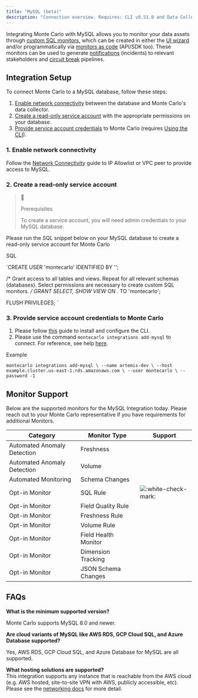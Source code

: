 ```yaml
---
title: "MySQL (beta)"
description: "Connection overview. Requires: CLI v0.51.0 and Data Collector v14147 or newer"
---
```


Integrating Monte Carlo with MySQL allows you to monitor your data assets through [custom SQL monitors](/docs/creating-sql-rules), which can be created in either the [UI wizard](https://getmontecarlo.com/monitors/create/sql-rule) and/or programmatically via [monitors as code](/docs/monitors-as-code) (API/SDK too). These monitors can be used to generate [notifications](/docs/slack) (incidents) to relevant stakeholders and [circuit break](/docs/circuit-breakers) pipelines.

## Integration Setup

To connect Monte Carlo to a MySQL database, follow these steps:

1. [Enable network connectivity](/docs/mysql#1-enable-network-connectivity) between the database and Monte Carlo's data collector.
2. [Create a read-only service account](/docs/mysql#2-create-a-read-only-service-account) with the appropriate permissions on your database.
3. [Provide service account credentials](/docs/mysql#3-provide-service-account-credentials-to-monte-carlo) to Monte Carlo (requires [Using the CLI](/docs/using-the-cli)).

### 1\. Enable network connectivity

Follow the [Network Connectivity](/docs/aws-networking-tips) guide to IP Allowlist or VPC peer to provide access to MySQL.

### 2\. Create a read-only service account

> 📘
> 
> Prerequisites
> 
> To create a service account, you will need admin credentials to your MySQL database.

Please run the SQL snippet below on your MySQL database to create a read-only service account for Monte Carlo

SQL

`CREATE USER 'montecarlo' IDENTIFIED BY '<PASSWORD>';

/* 
Grant access to all tables and views. Repeat for all relevant schemas (databases).
Select permissions are necessary to create custom SQL monitors. 
*/
GRANT SELECT, SHOW VIEW ON <SCHEMA>.* TO 'montecarlo';

FLUSH PRIVILEGES;
`

### 3\. Provide service account credentials to Monte Carlo

1. Please follow [this](/docs/using-the-cli) guide to install and configure the CLI.
2. Please use the command `montecarlo integrations add-mysql` to connect. For reference, see help [here](https://clidocs.getmontecarlo.com/index.html#montecarlo-integrations-add-mysql).

Example

`montecarlo integrations add-mysql \
	--name artemis-dev \
	--host example.cluster.us-east-1.rds.amazonaws.com \
	--user montecarlo \
	--password -1
`

## Monitor Support

Below are the supported monitors for the MySQL Integration today. Please reach out to your Monte Carlo representative if you have requirements for additional Monitors.

| Category                    | Monitor Type         | Support                                                                             |
| --------------------------- | -------------------- | ----------------------------------------------------------------------------------- |
| Automated Anomaly Detection | Freshness            |                                                                                     |
| Automated Anomaly Detection | Volume               |                                                                                     |
| Automated Monitoring        | Schema Changes       |                                                                                     |
| Opt-in Monitor              | SQL Rule             | ![:white-check-mark:](/images/white-check-mark.png ":white-check-mark:") |
| Opt-in Monitor              | Field Quality Rule   |                                                                                     |
| Opt-in Monitor              | Freshness Rule       |                                                                                     |
| Opt-in Monitor              | Volume Rule          |                                                                                     |
| Opt-in Monitor              | Field Health Monitor |                                                                                     |
| Opt-in Monitor              | Dimension Tracking   |                                                                                     |
| Opt-in Monitor              | JSON Schema Changes  |                                                                                     |

## FAQs

**What is the minimum supported version?**

Monte Carlo supports MySQL 8.0 and newer.

**Are cloud variants of MySQL like AWS RDS, GCP Cloud SQL, and Azure Database supported?**

Yes, AWS RDS, GCP Cloud SQL, and Azure Database for MySQL are all supported.

**What hosting solutions are supported?**  
This integration supports any instance that is reachable from the AWS cloud (e.g. AWS hosted, site-to-site VPN with AWS, publicly accessible, etc). Please see the [networking docs](/docs/aws-networking-tips) for more detail.